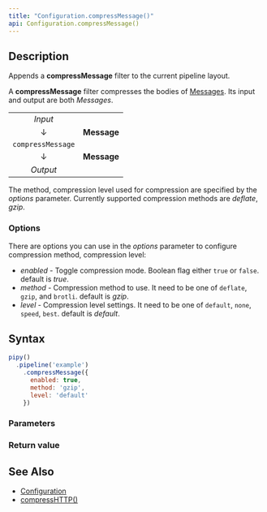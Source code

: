 ```yaml
---
title: "Configuration.compressMessage()"
api: Configuration.compressMessage()
---
```


## Description

Appends a **compressMessage** filter to the current pipeline layout.

A **compressMessage** filter compresses the bodies of [Messages](/reference/api/Message). Its input and output are both _Messages_.

|                   |             |
|:-----------------:|:-----------:|
| _Input_           |             |
| ↓                 | **Message** |
| `compressMessage` |             |
| ↓                 | **Message** |
| _Output_          |             |

The method, compression level used for compression are specified by the _options_ parameter. Currently supported compression methods are _deflate_, _gzip_.

### Options

There are options you can use in the _options_ parameter to configure compression method, compression level:

- _enabled_ - Toggle compression mode. Boolean flag either `true` or `false`. default is _true_.
- _method_ - Compression method to use. It need to be one of `deflate`, `gzip`, and `brotli`. default is _gzip_.
- _level_  - Compression level settings. It need to be one of `default`, `none`, `speed`, `best`. default is _default_.

## Syntax

``` js
pipy()
  .pipeline('example')
    .compressMessage({
      enabled: true,
      method: 'gzip',
      level: 'default'
    })
```

### Parameters

<Parameters/>

### Return value

<ReturnValue/>

## See Also

* [Configuration](/reference/api/Configuration)
* [compressHTTP()](/reference/api/Configuration/compressHTTP)

